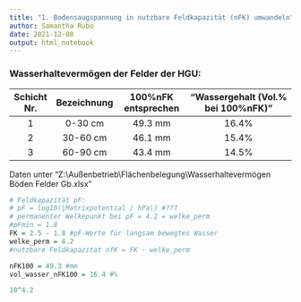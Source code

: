 ```yaml
---
title: "1. Bodensaugspannung in nutzbare Feldkapazität (nFK) umwandeln"
author: Samantha Rubo
date: 2021-12-08
output: html_notebook
---
```



### Wasserhaltevermögen der Felder der HGU:
|Schicht Nr.|Bezeichnung|100%nFK entsprechen|"Wassergehalt (Vol.% bei 100%nFK)"|
|:---------:|:---------:|:-----------------:|:--------------------------------:|
|   1       |	0-30 cm	|       49.3 mm     |	            16.4%              |
|   2       |  30-60 cm |       46.1 mm     |	            15.4%              |
|   3       |  60-90 cm |       43.4 mm     |               14.5%              |

Daten unter "Z:\\Außenbetrieb\\Flächenbelegung\\Wasserhaltevermögen Böden Felder Gb.xlsx"


```r
# Feldkapazität pF:
# pF = log10(|Matrixpotential / hPa|) #???
# permanenter Welkepunkt bei pF = 4.2 = welke_perm
#pFmin = 1.8
FK = 2.5 - 1.8 #pF-Werte für langsam bewegtes Wasser
welke_perm = 4.2
#nutzbare Feldkapazität nfK = FK - welke_perm

nFK100 = 49.3 #mm
vol_wasser_nFK100 = 16.4 #%

10^4.2
```


